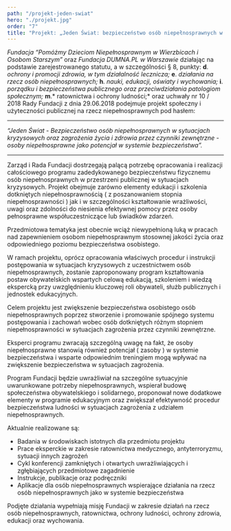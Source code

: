 ```yaml
---
path: "/projekt-jeden-swiat"
hero: "./projekt.jpg"
order: "7"
title: "Projekt: „Jeden Świat: bezpieczeństwo osób niepełnosprawnych w sytuacjach kryzysowych wywołanych czynnikami zewnętrznymi”"
---
```


*Fundacja “Pomóżmy Dzieciom Niepełnosprawnym w Wierzbicach i Osobom Starszym”* oraz *Fundacja DUMNA.PL w Warszawie* działając na podstawie zarejestrowanego statutu, a w szczególności § 8, punkty:
**d**. *ochrony i promocji zdrowia, w tym działalność lecznicza;*
**e**. *działania na rzecz osób niepełnosprawnych;*
**h**. *nauki, edukacji, oświaty i wychowania;*
**i**. *porządku i bezpieczeństwa  publicznego oraz przeciwdziałania patologiom  społecznym;*
**m**.* ratownictwa i ochrony ludności;*
oraz uchwały nr 10 / 2018 Rady Fundacji z dnia 29.06.2018 podejmuje projekt społeczny i użyteczności publicznej na rzecz niepełnosprawnych pod hasłem:

---

*“Jeden Świat - Bezpieczeństwo osób niepełnosprawnych w sytuacjach kryzysowych oraz zagrożenia życia i zdrowia przez czynniki zewnętrzne - osoby niepełnosprawne jako potencjał w systemie bezpieczeństwa”.*

--- 


Zarząd i Rada Fundacji dostrzegają palącą potrzebę opracowania i realizacji całościowego programu zadedykowanego bezpieczeństwu fizycznemu osób niepełnosprawnych w przestrzeni publicznej w sytuacjach kryzysowych. Projekt obejmuje zarówno elementy edukacji i szkolenia dotkniętych niepełnosprawnością ( z poszanowaniem stopnia niepełnosprawności ) jak i w szczególności kształtowanie   wrażliwości, uwagi oraz zdolności do niesienia efektywnej pomocy przez osoby pełnosprawne współuczestniczące lub świadków zdarzeń.


Przedmiotowa tematyka jest obecnie wciąż niewypełnioną luką w pracach nad zapewnieniem osobom niepełnosprawnym stosownej jakości życia oraz odpowiedniego poziomu bezpieczeństwa osobistego. 


W ramach projektu, oprócz opracowania właściwych procedur i instrukcji postępowania w sytuacjach kryzysowych z uczestnictwem osób niepełnosprawnych, zostanie zaproponowany program kształtowania postaw obywatelskich wspartych celową edukacją, szkoleniem i wiedzą ekspercką przy uwzględnieniu kluczowej roli obywateli, służb publicznych i jednostek edukacyjnych. 


Celem projektu jest zwiększenie bezpieczeństwa osobistego osób niepełnosprawnych poprzez stworzenie i promowanie spójnego systemu postępowania i zachowań wobec osób dotkniętych różnym stopniem niepełnosprawności w sytuacjach zagrożenia przez czynniki zewnętrzne. 


Eksperci programu zwracają szczególną uwagę na fakt, że osoby niepełnosprawne stanowią również potencjał ( zasoby ) w systemie bezpieczeństwa i wsparte odpowiednim treningiem mogą wpływać na zwiększenie bezpieczeństwa w sytuacjach zagrożenia. 

 

Program Fundacji będzie uwrażliwiał na szczególne sytuacyjnie uwarunkowane potrzeby niepełnosprawnych, wspierał budowę społeczeństwa obywatelskiego i solidarnego, proponował nowe dodatkowe elementy w programie edukacyjnym oraz zwiększał efektywność procedur bezpieczeństwa ludności w sytuacjach zagrożenia z udziałem niepełnosprawnych. 

 

Aktualnie realizowane są:

- Badania w środowiskach istotnych dla przedmiotu projektu
- Prace eksperckie w zakresie ratownictwa medycznego, antyterroryzmu, sytuacji innych zagrożeń 
- Cykl konferencji zamkniętych i otwartych uwrażliwiających i zgłębiających przedmiotowe zagadnienie 
- Instrukcje, publikacje oraz podręczniki
- Aplikacje dla osób niepełnosprawnych wspierające działania na rzecz osób niepełnosprawnych jako w systemie bezpieczeństwa

Podjęte działania wypełniają misję Fundacji w zakresie działań na rzecz osób niepełnosprawnych, ratownictwa, ochrony ludności, ochrony zdrowia, edukacji oraz wychowania.
